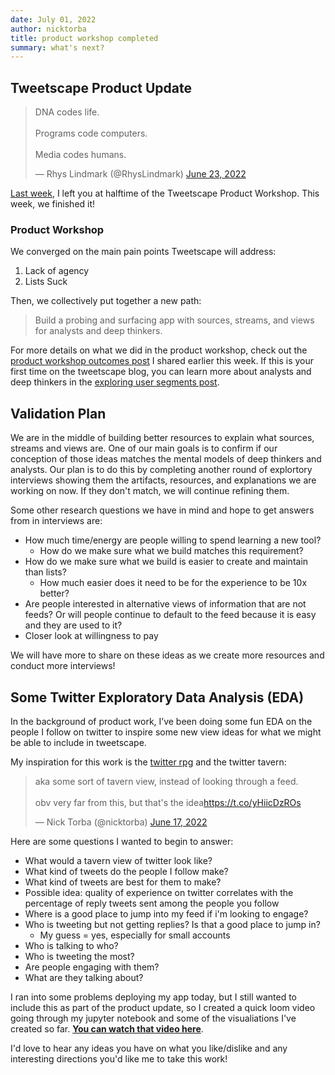 ```yaml
---
date: July 01, 2022
author: nicktorba
title: product workshop completed
summary: what's next?
---
```


## Tweetscape Product Update

<blockquote class="twitter-tweet"><p lang="en" dir="ltr">DNA codes life.<br/><br/>Programs code computers.<br/><br/>Media codes humans.</p>&mdash; Rhys Lindmark (@RhysLindmark) <a href="https://twitter.com/RhysLindmark/status/1540015828325875712?ref_src=twsrc%5Etfw">June 23, 2022</a></blockquote> <script async src="https://platform.twitter.com/widgets.js" charset="utf-8"></script>

[Last week](https://tweetscape.co/blog/productupdate-06-24-2022), I left you at halftime of the Tweetscape Product Workshop. This week, we finished it! 

### Product Workshop
We converged on the main pain points Tweetscape will address: 
1. Lack of agency 
2. Lists Suck

Then, we collectively put together a new path:

> Build a probing and surfacing app with sources, streams, and views for analysts and deep thinkers. 

For more details on what we did in the product workshop, check out the [product workshop outcomes post](https://tweetscape.co/blog/product-workshop-second-half) I shared earlier this week. If this is your first time on the tweetscape blog, you can learn more about analysts and deep thinkers in the [exploring user segments post](https://tweetscape.co/blog/rpg-vs-research).


## Validation Plan
We are in the middle of building better resources to explain what sources, streams and views are. One of our main goals is to confirm if our conception of those ideas matches the mental models of deep thinkers and analysts. Our plan is to do this by completing another round of explortory interviews showing them the artifacts, resources, and explanations we are working on now. If they don't match, we will continue refining them. 

Some other research questions we have in mind and hope to get answers from in interviews are: 
* How much time/energy are people willing to spend learning a new tool? 
    * How do we make sure what we build matches this requirement? 
* How do we make sure what we build is easier to create and maintain than lists? 
    * How much easier does it need to be for the experience to be 10x better? 
* Are people interested in alternative views of information that are not feeds? Or will people continue to default to the feed because it is easy and they are used to it? 
* Closer look at willingness to pay

We will have more to share on these ideas as we create more resources and conduct more interviews!

## Some Twitter Exploratory Data Analysis (EDA) 
In the background of product work, I’ve been doing some fun EDA on the people I follow on twitter to inspire some new view ideas for what we might be able to include in tweetscape. 

My inspiration for this work is the [twitter rpg](https://cultivatingtaste.substack.com/p/the-twitter-rpg-the-game-we-are-already) and the twitter tavern: 

<blockquote class="twitter-tweet"><p lang="en" dir="ltr">aka some sort of tavern view, instead of looking through a feed. <br/><br/>obv very far from this, but that&#39;s the idea<a href="https://t.co/yHiicDzROs">https://t.co/yHiicDzROs</a></p>&mdash; Nick Torba (@nicktorba) <a href="https://twitter.com/nicktorba/status/1537894419663228928?ref_src=twsrc%5Etfw">June 17, 2022</a></blockquote> <script async src="https://platform.twitter.com/widgets.js" charset="utf-8"></script>


Here are some questions I wanted to begin to answer: 
* What would a tavern view of twitter look like? 
* What kind of tweets do the people I follow make? 
* What kind of tweets are best for them to make? 
* Possible idea: quality of experience on twitter correlates with the percentage of reply tweets sent among the people you follow
* Where is a good place to jump into my feed if i'm looking to engage?
* Who is tweeting but not getting replies? Is that a good place to jump in? 
    * My guess = yes, especially for small accounts
* Who is talking to who? 
* Who is tweeting the most? 
* Are people engaging with them? 
* What are they talking about? 

I ran into some problems deploying my app today, but I still wanted to include this as part of the product update, so I created a quick loom video going through my jupyter notebook and some of the visualiations I've created so far. **[You can watch that video here](https://www.loom.com/share/9bc9b4e37c2c4c5bb0e8a38df46539a0)**.

I'd love to hear any ideas you have on what you like/dislike and any interesting directions you'd like me to take this work! 